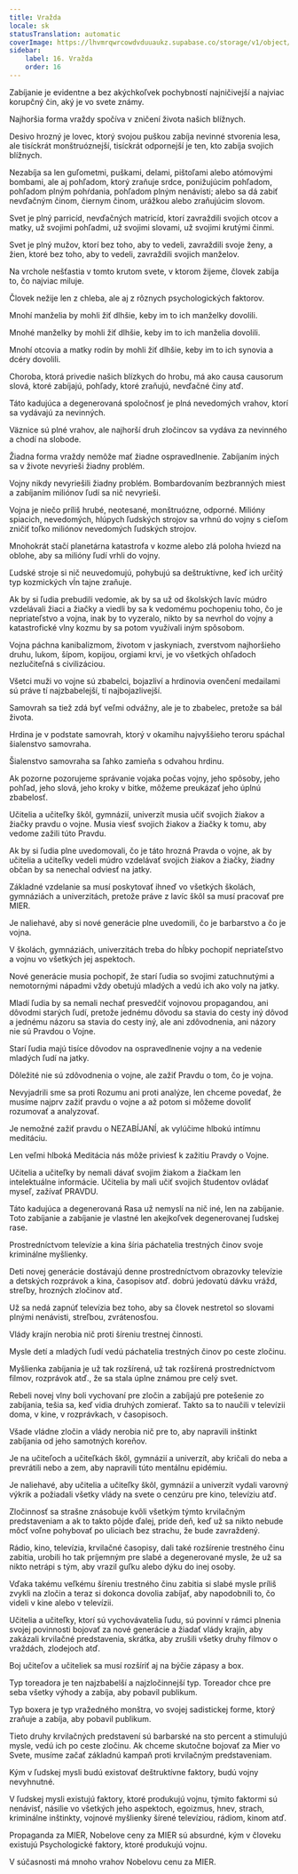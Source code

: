 ```yaml
---
title: Vražda
locale: sk
statusTranslation: automatic
coverImage: https://lhvmrqwrcowdvduuaukz.supabase.co/storage/v1/object/public/strapi-uploads/small_cover-educacion-fundamental.webp-2d51a7828a2b1309555be27f7e2a61a0.webp
sidebar:
    label: 16. Vražda
    order: 16
---
```

Zabíjanie je evidentne a bez akýchkoľvek pochybností najničivejší a najviac korupčný čin, aký je vo svete známy.

Najhoršia forma vraždy spočíva v zničení života našich blížnych.

Desivo hrozný je lovec, ktorý svojou puškou zabíja nevinné stvorenia lesa, ale tisíckrát monštruóznejší, tisíckrát odpornejší je ten, kto zabíja svojich blížnych.

Nezabíja sa len guľometmi, puškami, delami, pištoľami alebo atómovými bombami, ale aj pohľadom, ktorý zraňuje srdce, ponižujúcim pohľadom, pohľadom plným pohŕdania, pohľadom plným nenávisti; alebo sa dá zabiť nevďačným činom, čiernym činom, urážkou alebo zraňujúcim slovom.

Svet je plný parricíd, nevďačných matricíd, ktorí zavraždili svojich otcov a matky, už svojimi pohľadmi, už svojimi slovami, už svojimi krutými činmi.

Svet je plný mužov, ktorí bez toho, aby to vedeli, zavraždili svoje ženy, a žien, ktoré bez toho, aby to vedeli, zavraždili svojich manželov.

Na vrchole nešťastia v tomto krutom svete, v ktorom žijeme, človek zabíja to, čo najviac miluje.

Človek nežije len z chleba, ale aj z rôznych psychologických faktorov.

Mnohí manželia by mohli žiť dlhšie, keby im to ich manželky dovolili.

Mnohé manželky by mohli žiť dlhšie, keby im to ich manželia dovolili.

Mnohí otcovia a matky rodín by mohli žiť dlhšie, keby im to ich synovia a dcéry dovolili.

Choroba, ktorá privedie našich blízkych do hrobu, má ako causa causorum slová, ktoré zabíjajú, pohľady, ktoré zraňujú, nevďačné činy atď.

Táto kadujúca a degenerovaná spoločnosť je plná nevedomých vrahov, ktorí sa vydávajú za nevinných.

Väznice sú plné vrahov, ale najhorší druh zločincov sa vydáva za nevinného a chodí na slobode.

Žiadna forma vraždy nemôže mať žiadne ospravedlnenie. Zabíjaním iných sa v živote nevyrieši žiadny problém.

Vojny nikdy nevyriešili žiadny problém. Bombardovaním bezbranných miest a zabíjaním miliónov ľudí sa nič nevyrieši.

Vojna je niečo príliš hrubé, neotesané, monštruózne, odporné. Milióny spiacich, nevedomých, hlúpych ľudských strojov sa vrhnú do vojny s cieľom zničiť toľko miliónov nevedomých ľudských strojov.

Mnohokrát stačí planetárna katastrofa v kozme alebo zlá poloha hviezd na oblohe, aby sa milióny ľudí vrhli do vojny.

Ľudské stroje si nič neuvedomujú, pohybujú sa deštruktívne, keď ich určitý typ kozmických vĺn tajne zraňuje.

Ak by si ľudia prebudili vedomie, ak by sa už od školských lavíc múdro vzdelávali žiaci a žiačky a viedli by sa k vedomému pochopeniu toho, čo je nepriateľstvo a vojna, inak by to vyzeralo, nikto by sa nevrhol do vojny a katastrofické vlny kozmu by sa potom využívali iným spôsobom.

Vojna páchna kanibalizmom, životom v jaskyniach, zverstvom najhoršieho druhu, lukom, šípom, kopijou, orgiami krvi, je vo všetkých ohľadoch nezlučiteľná s civilizáciou.

Všetci muži vo vojne sú zbabelci, bojazliví a hrdinovia ovenčení medailami sú práve tí najzbabelejší, tí najbojazlivejší.

Samovrah sa tiež zdá byť veľmi odvážny, ale je to zbabelec, pretože sa bál života.

Hrdina je v podstate samovrah, ktorý v okamihu najvyššieho teroru spáchal šialenstvo samovraha.

Šialenstvo samovraha sa ľahko zamieňa s odvahou hrdinu.

Ak pozorne pozorujeme správanie vojaka počas vojny, jeho spôsoby, jeho pohľad, jeho slová, jeho kroky v bitke, môžeme preukázať jeho úplnú zbabelosť.

Učitelia a učiteľky škôl, gymnázií, univerzít musia učiť svojich žiakov a žiačky pravdu o vojne. Musia viesť svojich žiakov a žiačky k tomu, aby vedome zažili túto Pravdu.

Ak by si ľudia plne uvedomovali, čo je táto hrozná Pravda o vojne, ak by učitelia a učiteľky vedeli múdro vzdelávať svojich žiakov a žiačky, žiadny občan by sa nenechal odviesť na jatky.

Základné vzdelanie sa musí poskytovať ihneď vo všetkých školách, gymnáziách a univerzitách, pretože práve z lavíc škôl sa musí pracovať pre MIER.

Je naliehavé, aby si nové generácie plne uvedomili, čo je barbarstvo a čo je vojna.

V školách, gymnáziách, univerzitách treba do hĺbky pochopiť nepriateľstvo a vojnu vo všetkých jej aspektoch.

Nové generácie musia pochopiť, že starí ľudia so svojimi zatuchnutými a nemotornými nápadmi vždy obetujú mladých a vedú ich ako voly na jatky.

Mladí ľudia by sa nemali nechať presvedčiť vojnovou propagandou, ani dôvodmi starých ľudí, pretože jednému dôvodu sa stavia do cesty iný dôvod a jednému názoru sa stavia do cesty iný, ale ani zdôvodnenia, ani názory nie sú Pravdou o Vojne.

Starí ľudia majú tisíce dôvodov na ospravedlnenie vojny a na vedenie mladých ľudí na jatky.

Dôležité nie sú zdôvodnenia o vojne, ale zažiť Pravdu o tom, čo je vojna.

Nevyjadrili sme sa proti Rozumu ani proti analýze, len chceme povedať, že musíme najprv zažiť pravdu o vojne a až potom si môžeme dovoliť rozumovať a analyzovať.

Je nemožné zažiť pravdu o NEZABÍJANÍ, ak vylúčime hlbokú intímnu meditáciu.

Len veľmi hlboká Meditácia nás môže priviesť k zažitiu Pravdy o Vojne.

Učitelia a učiteľky by nemali dávať svojim žiakom a žiačkam len intelektuálne informácie. Učitelia by mali učiť svojich študentov ovládať myseľ, zažívať PRAVDU.

Táto kadujúca a degenerovaná Rasa už nemyslí na nič iné, len na zabíjanie. Toto zabíjanie a zabíjanie je vlastné len akejkoľvek degenerovanej ľudskej rase.

Prostredníctvom televízie a kina šíria páchatelia trestných činov svoje kriminálne myšlienky.

Deti novej generácie dostávajú denne prostredníctvom obrazovky televízie a detských rozprávok a kina, časopisov atď. dobrú jedovatú dávku vrážd, streľby, hrozných zločinov atď.

Už sa nedá zapnúť televízia bez toho, aby sa človek nestretol so slovami plnými nenávisti, streľbou, zvrátenosťou.

Vlády krajín nerobia nič proti šíreniu trestnej činnosti.

Mysle detí a mladých ľudí vedú páchatelia trestných činov po ceste zločinu.

Myšlienka zabíjania je už tak rozšírená, už tak rozšírená prostredníctvom filmov, rozprávok atď., že sa stala úplne známou pre celý svet.

Rebeli novej vlny boli vychovaní pre zločin a zabíjajú pre potešenie zo zabíjania, tešia sa, keď vidia druhých zomierať. Takto sa to naučili v televízii doma, v kine, v rozprávkach, v časopisoch.

Všade vládne zločin a vlády nerobia nič pre to, aby napravili inštinkt zabíjania od jeho samotných koreňov.

Je na učiteľoch a učiteľkách škôl, gymnázií a univerzít, aby kričali do neba a prevrátili nebo a zem, aby napravili túto mentálnu epidémiu.

Je naliehavé, aby učitelia a učiteľky škôl, gymnázií a univerzít vydali varovný výkrik a požiadali všetky vlády na svete o cenzúru pre kino, televíziu atď.

Zločinnosť sa strašne znásobuje kvôli všetkým týmto krvilačným predstaveniam a ak to takto pôjde ďalej, príde deň, keď už sa nikto nebude môcť voľne pohybovať po uliciach bez strachu, že bude zavraždený.

Rádio, kino, televízia, krvilačné časopisy, dali také rozšírenie trestného činu zabitia, urobili ho tak príjemným pre slabé a degenerované mysle, že už sa nikto netrápi s tým, aby vrazil guľku alebo dýku do inej osoby.

Vďaka takému veľkému šíreniu trestného činu zabitia si slabé mysle príliš zvykli na zločin a teraz si dokonca dovolia zabíjať, aby napodobnili to, čo videli v kine alebo v televízii.

Učitelia a učiteľky, ktorí sú vychovávatelia ľudu, sú povinní v rámci plnenia svojej povinnosti bojovať za nové generácie a žiadať vlády krajín, aby zakázali krvilačné predstavenia, skrátka, aby zrušili všetky druhy filmov o vraždách, zlodejoch atď.

Boj učiteľov a učiteliek sa musí rozšíriť aj na býčie zápasy a box.

Typ toreadora je ten najzbabelší a najzločinnejší typ. Toreador chce pre seba všetky výhody a zabíja, aby pobavil publikum.

Typ boxera je typ vražedného monštra, vo svojej sadistickej forme, ktorý zraňuje a zabíja, aby pobavil publikum.

Tieto druhy krvilačných predstavení sú barbarské na sto percent a stimulujú mysle, vedú ich po ceste zločinu. Ak chceme skutočne bojovať za Mier vo Svete, musíme začať základnú kampaň proti krvilačným predstaveniam.

Kým v ľudskej mysli budú existovať deštruktívne faktory, budú vojny nevyhnutné.

V ľudskej mysli existujú faktory, ktoré produkujú vojnu, týmito faktormi sú nenávisť, násilie vo všetkých jeho aspektoch, egoizmus, hnev, strach, kriminálne inštinkty, vojnové myšlienky šírené televíziou, rádiom, kinom atď.

Propaganda za MIER, Nobelove ceny za MIER sú absurdné, kým v človeku existujú Psychologické faktory, ktoré produkujú vojnu.

V súčasnosti má mnoho vrahov Nobelovu cenu za MIER.

